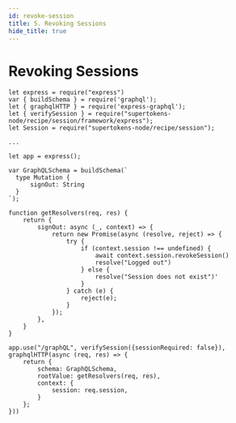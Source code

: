 ```yaml
---
id: revoke-session
title: 5. Revoking Sessions
hide_title: true
---
```


# Revoking Sessions

```tsx
let express = require("express")
var { buildSchema } = require('graphql');
let { graphqlHTTP } = require('express-graphql');
let { verifySession } = require("supertokens-node/recipe/session/framework/express");
let Session = require("supertokens-node/recipe/session");

...

let app = express();

var GraphQLSchema = buildSchema(`
  type Mutation {
      signOut: String
  }
`);

function getResolvers(req, res) {
    return {
        signOut: async (_, context) => {
            return new Promise(async (resolve, reject) => {
                try {
                    if (context.session !== undefined) {
                        await context.session.revokeSession()
                        resolve("Logged out")
                    } else {
                        resolve("Session does not exist")'
                    }
                } catch (e) {
                    reject(e);
                }
            });
        },
    }
}

app.use("/graphQL", verifySession({sessionRequired: false}), graphqlHTTP(async (req, res) => {
    return {
        schema: GraphQLSchema,
        rootValue: getResolvers(req, res),
        context: {
            session: req.session,
        }
    };
}))
```